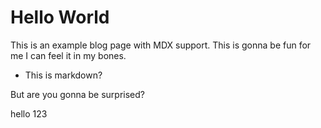 # Hello World

This is an example blog page with MDX support. This is gonna be fun for me I can feel it in my bones.

- This is markdown?

But are you gonna be surprised?

hello 123